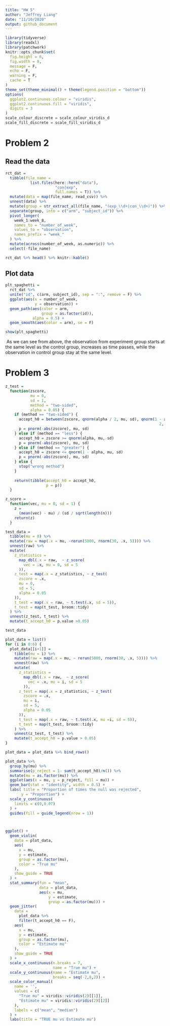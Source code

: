 ```yaml
---
title: "HW 5"
author: "Jeffrey Liang"
date: "11/10/2020"
output: github_document
---
```


```r
library(tidyverse)
library(readxl)
library(patchwork)
knitr::opts_chunk$set(
  fig.height = 6,
  fig.width = 8,
  message = F,
  echo = F,
  warning = F,
  cache = T
)
theme_set(theme_minimal() + theme(legend.position = "bottom"))
options(
  ggplot2.continuous.colour = "viridis",
  ggplot2.continuous.fill = "viridis",
  digits = 3
)
scale_colour_discrete = scale_colour_viridis_d
scale_fill_discrete = scale_fill_viridis_d

```


# Problem 2

## Read the data
```r
rct_dat =
  tibble(file_name =
           list.files(here::here("data"),
                      "con|exp",
                      full.names = T)) %>%
  mutate(data = map(file_name, read_csv)) %>%
  unnest(data) %>%
  mutate(group = str_extract_all(file_name, "(exp_\\d+|con_\\d+)")) %>%
  separate(group, into = c("arm", "subject_id")) %>%
  pivot_longer(
    week_1:week_8,
    names_to = "number_of_week",
    values_to = "observation",
    names_prefix = "week_"
  ) %>%
  mutate(across(number_of_week, as.numeric)) %>%
  select(-file_name)

rct_dat %>% head() %>% knitr::kable()
```


## Plot data
```r
plt_spaghetti =
  rct_dat %>%
  unite("id", c(arm, subject_id), sep = ":", remove = F) %>%
  ggplot(aes(x = number_of_week,
             y = observation)) +
  geom_path(aes(color = arm,
                group = as.factor(id)),
            alpha = 0.5) +
  geom_smooth(aes(color = arm), se = F)

show(plt_spaghetti)
```

\ As we can see from above, the observation from experiment group starts at the same level as the control group, increases as time passes, while the observation in control group stay at the same level.

# Problem 3
```r
z_test =
  function(zscore,
           mu = 0,
           sd = 1,
           method = "two-sided",
           alpha = 0.05) {
    if (method == "two-sided") {
      accept_h0 = between(zscore, qnorm(alpha / 2, mu, sd), qnorm(1 - alpha /
                                                                    2, mu, sd))
      p = pnorm(-abs(zscore), mu, sd)
    } else if (method == "less") {
      accept_h0 = zscore >= qnorm(alpha, mu, sd)
      p = pnorm(-abs(zscore), mu, sd)
    } else if (method == "greater") {
      accept_h0 = zscore <= qnorm(1 - alpha, mu, sd)
      p = pnorm(-abs(zscore), mu, sd)
    } else {
      stop("wrong method")
    }
    
    return(tibble(accept_h0 = accept_h0,
                  p = p))
  }

z_score =
  function(vec, mu = 0, sd = 1) {
    z =
      (mean(vec) - mu) / (sd / sqrt(length(n)))
    return(z)
  }

test_data =
  tibble(mu = 0) %>%
  mutate(raw = map(.x = mu, ~rerun(5000, rnorm(30, .x, 5)))) %>% 
  unnest(raw) %>% 
  mutate(
    z_statistics =
      map_dbl(.x = raw,  ~ z_score(
        vec = .x, mu = 0, sd = 5
      )),
    z_test = map(.x = z_statistics, ~ z_test(
      zscore = .x,
      mu = 0,
      sd = 5,
      alpha = 0.05
    )),
    t_test = map(.x = raw, ~ t.test(.x, sd = 5)),
    t_test = map(t_test, broom::tidy)
  ) %>%
  unnest(z_test, t_test) %>% 
  mutate(t_accept_h0 = p.value >0.05)

test_data
```

```r
plot_data = list()
for (i in 0:6) {
  plot_data[[i+1]] =
    tibble(mu = i) %>%
    mutate(raw = map(.x = mu, ~ rerun(5000, rnorm(30, .x, 5)))) %>%
    unnest(raw) %>%
    mutate(
      z_statistics =
        map_dbl(.x = raw,  ~ z_score(
          vec = .x, mu = i, sd = 5
        )),
      z_test = map(.x = z_statistics, ~ z_test(
        zscore = .x,
        mu = i,
        sd = 5,
        alpha = 0.05
      )),
      t_test = map(.x = raw, ~ t.test(.x, mu =i, sd = 5)),
      t_test = map(t_test, broom::tidy)
    ) %>%
    unnest(z_test, t_test) %>%
    mutate(t_accept_h0 = p.value > 0.05)
}

plot_data = plot_data %>% bind_rows()
```
```r
plot_data %>% 
  group_by(mu) %>% 
  summarise(p_reject = 1- sum(t_accept_h0)/n()) %>% 
  mutate(mu = as.factor(mu)) %>% 
  ggplot(aes(x = mu, y = p_reject, fill = mu)) +
  geom_bar(stat = "identity", width = 0.5) +
  labs( title = "Proportion of times the null was rejected",
       y = "Proportion") +
  scale_y_continuous(
    limits = c(0,0.07)
  ) +
  guides(fill = guide_legend(nrow = 1))



ggplot() +
  geom_violin(
    data = plot_data,
    aes(
      x = mu,
      y = estimate,
      group = as.factor(mu),
      color = "True mu"
    ),
    show_guide = TRUE
  ) +
  stat_summary(fun = "mean",
               data = plot_data,
               aes(x = mu,
                   y = estimate,
                   group = as.factor(mu))) +
  geom_jitter(
    data =
      plot_data %>%
      filter(t_accept_h0 == F),
    aes(
      x = mu,
      y = estimate,
      group = as.factor(mu),
      color = "Estimate mu"
    ),
    show_guide = TRUE
  ) +
  scale_x_continuous(n.breaks = 7,
                     name = "True mu") +
  scale_y_continuous(name = "Estimate mu",
                     breaks = seq(-2,8,2)) +
  scale_color_manual(
    name = '',
    values = c(
      "True mu" = viridis::viridis(2)[[1]],
      "Estimate mu" = viridis::viridis(2)[[2]]
    ),
    labels = c("mean", "median")
  ) +
  labs(title = "TRUE mu vs Estimate mu")
```



